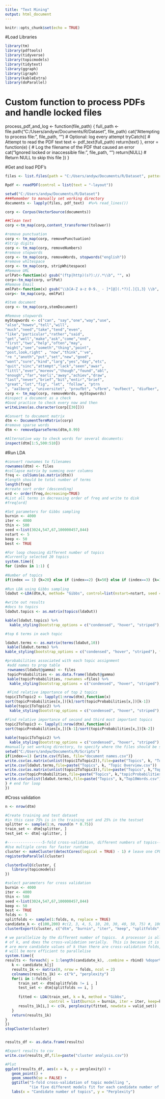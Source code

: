 ```yaml
---
title: "Text Mining"
output: html_document
---
```


```r
knitr::opts_chunk$set(echo = TRUE)
```

#Load Libraries
```r
library(tm)
library(pdftools)
library(tidyverse)
library(topicmodels)
library(tidytext)
library(ggraph)
library(igraph)
library(kableExtra)
library(doParallel)
```

# Custom function to process PDFs and handle locked files
process_pdf_and_log <- function(file_path) {
  full_path <- file.path("C:/Users/andyw/Documents/R/Dataset", file_path)
  cat("Attempting to process file:", file_path, "\n") # Optional: log every attempt
  tryCatch({
    # Attempt to read the PDF text
    text <- pdf_text(full_path)
    return(text)
  }, error = function(e) {
    # Log the filename of the PDF that caused an error
    cat("Ignored locked or inaccessible file:", file_path, "\n")
    return(NULL) # Return NULL to skip this file
  })
}

#Get and load PDF's
```r
files <- list.files(path = "C:/Users/andyw/Documents/R/Dataset", pattern = "pdf$", include.dirs = TRUE)

Rpdf <- readPDF(control = list(text = "-layout"))

setwd("C:/Users/andyw/Documents/R/Dataset")
###Remember to manually set working directory
documents <- lapply(files, pdf_text)  #%>% read_lines())

corp <- Corpus(VectorSource(documents))

##Clean text
corp <-tm_map(corp,content_transformer(tolower))

#remove punctuation
corp <- tm_map(corp, removePunctuation)
#Strip digits
corp <- tm_map(corp, removeNumbers)
#remove stopwords
corp <- tm_map(corp, removeWords, stopwords("english"))
#remove whitespace
corp <- tm_map(corp, stripWhitespace)
#Remove URL
urlPat<-function(x) gsub("(ftp|http)(s?)://.*\\b", "", x)
corp<-tm_map(corp, urlPat)
#Remove Email
emlPat<-function(x) gsub("\\b[A-Z a-z 0-9._ - ]*[@](.*?)[.]{1,3} \\b", "", x)
corp<- tm_map(corp, emlPat)

#Stem document
corp <- tm_map(corp,stemDocument)

#Remove stopwords
myStopwords <- c("can", "say","one","way","use",
"also","howev","tell","will",
"much","need","take","tend","even",
"like","particular","rather","said",
"get","well","make","ask","come","end",
"first","two","help","often","may",
"might","see","someth","thing","point",
"post,look,right" , "now","think","'ve",
"re ","anoth","put","set","new","good",
"want","sure","kind","larg","yes","day","etc",
"quit","sinc","attempt","lack","seen","awar",
"littl","ever","moreov","though","found","abl",
"enough","far","earli","away","achiev","draw",
"last","never","brief","bit","entir","brief",
"great","lot","fig", "let", "follow", "ptrn
", "aalborg", "universitet", "proufbt", "ufbrm", "eufbect", "diufber", "ufbrst", "deufbn", "speciufbc", "signiufbc", "ufbnd",  "vol", "thern", "ofrn", "journal", "tion", "andrn", "octob" )
corp <- tm_map(corp, removeWords, myStopwords)
#inspect a document as a check
#Good practice to check every now and then
writeLines(as.character(corp[[30]]))

#Convert to document matrix
dtm <- DocumentTermMatrix(corp)
#remove sparse words
dtm <- removeSparseTerms(dtm,0.99)

#Alternative way to check words for several documents:
inspect(dtm[1:5,500:510])
```

#Run LDA
```r
#convert rownames to filenames
rownames(dtm) <- files
#collapse matrix by summing over columns
freq <- colSums(as.matrix(dtm))
#length should be total number of terms
length(freq)
#create sort order (descending)
ord <- order(freq,decreasing=TRUE)
#List all terms in decreasing order of freq and write to disk
#freq[ord]

#Set parameters for Gibbs sampling
burnin <- 4000 
iter <- 4000
thin <- 500
seed <-list(3024,547,67,100000457,844)
nstart <- 5
keep <- 50
best <- TRUE

#For loop choosing different number of topics
#Currently selected 20 topics
system.time({
for (index in 1:1) {
  
#Number of topics
if(index == 1) {k=20} else if (index==2) {k=50} else if (index==3) {k=100}
  
#Run LDA using Gibbs sampling
ldaOut <-LDA(dtm,k, method= "Gibbs", control=list(nstart=nstart, seed = seed, best=best, burnin = burnin, iter = iter, thin=thin))

#write out results
#docs to topics
ldaOut.topics <- as.matrix(topics(ldaOut))

kable(ldaOut.topics) %>%
  kable_styling(bootstrap_options = c("condensed", "hover", "striped"), full_width = F, position ="center" )

#top 6 terms in each topic

ldaOut.terms <- as.matrix(terms(ldaOut,10))
 kable(ldaOut.terms) %>%
kable_styling(bootstrap_options = c("condensed", "hover", "striped"), full_width = F, position ="center" )

#probabilities associated with each topic assignment
 #add names to prop table
 rownames(ldaOut@gamma) <- files
 topicProbabilities <- as.data.frame(ldaOut@gamma)
 kable(topicProbabilities, rownames =files) %>%
  kable_styling(bootstrap_options = c("condensed", "hover", "striped"), full_width = F, position ="center")  

 #Find relative importance of top 2 topics
topic1ToTopic2 <- lapply(1:nrow(dtm),function(x)
sort(topicProbabilities[x,])[k]/sort(topicProbabilities[x,])[k-1])
kable(topic1ToTopic2) %>%
  kable_styling(bootstrap_options = c("condensed", "hover", "striped"), full_width = F, position ="center" )

#Find relative importance of second and third most important topics
topic2ToTopic3 <- lapply(1:nrow(dtm),function(x)
sort(topicProbabilities[x,])[k-1]/sort(topicProbabilities[x,])[k-2])
 
kable(topic1ToTopic2) %>%
  kable_styling(bootstrap_options = c("condensed", "hover", "striped"), full_width = F, position ="center" )
#manually set working directory, to specify where the files should be saved.
setwd("C:/Users/andyw/Documents/R/Scripts")
if(index==1) {write.csv(files, file="document names.csv")}
write.csv(as.matrix(unlist(topic1ToTopic2)),file=paste("Topics", k, "Topic1ToTopic2.csv"))
write.csv(ldaOut.terms,file=paste("Topics", k, "Topic Overview.csv"))
write.csv(as.matrix(unlist(topic2ToTopic3)),file=paste("Topics", k,"Topic2ToTopic3.csv"))
write.csv(topicProbabilities,file=paste("Topics", k,"topicProbabilities.csv"))
write.csv(unlist(ldaOut.terms),file=paste("Topics", k,"Top10Words.csv"))
} # end for loop
})

```

#Cross validation
```r
n <- nrow(dtm)

#Create training and test dataset
#in this case 75% is in the training set and 25% in the testset
splitter <- sample(1:n, round(n * 0.75))
train_set <- dtm[splitter, ]
test_set <- dtm[-splitter, ]

#----------------5-fold cross-validation, different numbers of topics----------------
#Use multiple cores for faster runtime
cluster <- makeCluster(detectCores(logical = TRUE) - 1) # leave one CPU spare...
registerDoParallel(cluster)

clusterEvalQ(cluster, {
   library(topicmodels)
})

#select parameters for cross validation
burnin <- 4000 
iter <- 4000
thin <- 500
seed <-list(3024,547,67,100000457,844)
keep <- 50
best <- TRUE
folds <- 5
splitfolds <- sample(1:folds, n, replace = TRUE)
candidate_k <- c(100,200) #c(2, 3, 4, 5, 10, 20, 30, 40, 50, 75) #, 100, 200, 300 candidates for how many topics
clusterExport(cluster, c("dtm", "burnin", "iter", "keep", "splitfolds", "folds", "candidate_k", "LDA"))

# we parallelize by the different number of topics.  A processor is allocated a value
# of k, and does the cross-validation serially.  This is because it is assumed there
# are more candidate values of k than there are cross-validation folds, hence it
# will be more efficient to parallelise
system.time({
results <- foreach(j = 1:length(candidate_k), .combine = rbind) %dopar%{
   k <- candidate_k[j]
   results_1k <- matrix(0, nrow = folds, ncol = 2)
   colnames(results_1k) <- c("k", "perplexity")
   for(i in 1:folds){
      train_set <- dtm[splitfolds != i , ]
      test_set <- dtm[splitfolds == i, ]
      
      fitted <- LDA(train_set, k = k, method = "Gibbs",
                    control = list(burnin = burnin, iter = iter, keep=keep ) )
      results_1k[i,] <- c(k, perplexity(fitted, newdata = valid_set))
   }
   return(results_1k)
}
})
stopCluster(cluster)


results_df <- as.data.frame(results)

#Export results to csv
write.csv(results_df,file=paste("cluster analysis.csv"))

#Plot
ggplot(results_df, aes(x = k, y = perplexity)) +
   geom_point() +
   geom_smooth(se = FALSE) +
   ggtitle("5-fold cross-validation of topic modelling ",
           "(ie five different models fit for each candidate number of topics)") +
   labs(x = "Candidate number of topics", y = "Perplexity")


```
